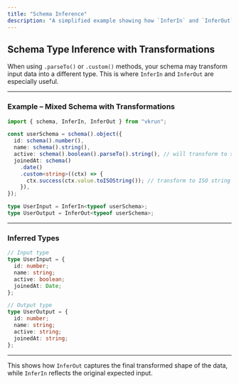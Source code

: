 ```yaml
---
title: "Schema Inference"
description: "A simplified example showing how `InferIn` and `InferOut` work when using `.parseTo` and `.custom` to transform schema values."
---
```


## Schema Type Inference with Transformations

When using `.parseTo()` or `.custom()` methods, your schema may transform input data into a different type. This is where `InferIn` and `InferOut` are especially useful.

---

### Example – Mixed Schema with Transformations

```ts
import { schema, InferIn, InferOut } from "vkrun";

const userSchema = schema().object({
  id: schema().number(),
  name: schema().string(),
  active: schema().boolean().parseTo().string(), // will transform to string
  joinedAt: schema()
    .date()
    .custom<string>((ctx) => {
      ctx.success(ctx.value.toISOString()); // transform to ISO string
    }),
});

type UserInput = InferIn<typeof userSchema>;
type UserOutput = InferOut<typeof userSchema>;
```

---

### Inferred Types

```ts
// Input type
type UserInput = {
  id: number;
  name: string;
  active: boolean;
  joinedAt: Date;
};

// Output type
type UserOutput = {
  id: number;
  name: string;
  active: string;
  joinedAt: string;
};
```

---

This shows how `InferOut` captures the final transformed shape of the data, while `InferIn` reflects the original expected input.
